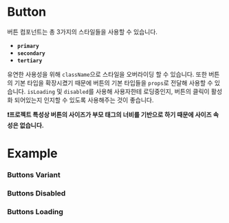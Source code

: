 


<Meta of={ButtonStories} />

# Button

버튼 컴포넌트는 총 3가지의 스타일들을 사용할 수 있습니다.

- **`primary`**
- **`secondary`**
- **`tertiary`**

유연한 사용성을 위해 `className`으로 스타일을 오버라이딩 할 수 있습니다. 또한 버튼의 기본 타입을 확장시켰기 때문에 버튼의 기본 타입들을 `props`로 전달해 사용할 수 있습니다. `isLoading` 및 `disabled`를 사용해 사용자한테 로딩중인지, 버튼의 클릭이 활성화 되어있는지 인지할 수 있도록 사용해주는 것이 좋습니다.

**❗️프로젝트 특성상 버튼의 사이즈가 부모 태그의 너비를 기반으로 하기 때문에 사이즈 속성은 없습니다.**

# Example

<Primary />
<Controls exclude={['style']} />

### Buttons Variant

<Canvas of={ButtonStories.ButtonVariants} />

### Buttons Disabled

<Canvas of={ButtonStories.ButtonDisabled} />

### Buttons Loading

<Canvas of={ButtonStories.ButtonLoading} />
